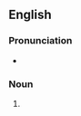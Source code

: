 {{also|méthylations}}

==English==

===Pronunciation===
* {{IPA|en|/ˌmɛθɪˈleɪʃənz/}}

===Noun===
{{head|en|noun form}}

# {{plural of|en|methylation}}